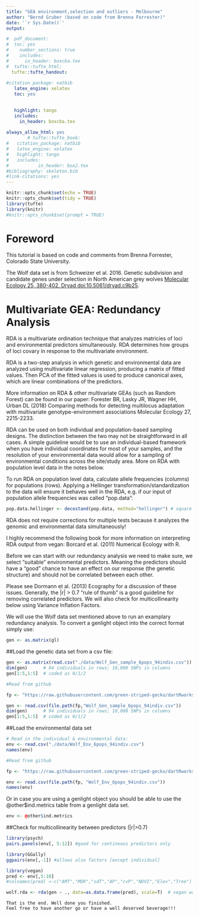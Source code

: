 ```yaml
---
title: "GEA environment,selection and outliers - Melbourne"
author: "Bernd Gruber (based on code from Brenna Forrester)"
date: '`r Sys.Date()`'
output: 

#  pdf_document:
#  toc: yes
#    number_sections: true
#    includes: 
#      in_header: boxcba.tex
#  tufte::tufte_html:
  tufte::tufte_handout:
    
#citation_package: natbib
   latex_engine: xelatex
   toc: yes
   

   highlight: tango
   includes:
     in_header: boxcba.tex
     
always_allow_html: yes
        # tufte::tufte_book:
#   citation_package: natbib
#   latex_engine: xelatex
#   highlight: tango
#   includes:
#           in_header: box2.tex
#bibliography: skeleton.bib
#link-citations: yes
---
```


```r
knitr::opts_chunk$set(echo = TRUE)
knitr::opts_chunk$set(tidy = TRUE)
library(tufte)
library(knitr)
#knitr::opts_chunk$set(prompt = TRUE)
```

\newpage

# Foreword

This tutorial is based on code and comments from Brenna Forrester, Colorado State University.


The Wolf data set is from Schweizer et al. 2016. Genetic subdivision and candidate genes under selection in North American grey wolves [Molecular Ecology 25, 380-402. Dryad doi:10.5061/dryad.c9b25](Genetic subdivision and candidate genes under selection in North American grey wolves
# Molecular Ecology 25, 380-402. Dryad doi:10.5061/dryad.c9b25).

# Multivariate GEA: Redundancy Analysis

 RDA is a multivariate ordination technique that analyzes matricies of loci
and environmental predictors simultaneously. RDA determines how groups of loci covary in response to the multivariate environment.

RDA is a two-step analysis in which genetic and environmental data are analyzed using multivariate linear regression, producing a matrix of fitted values. Then PCA of the fitted values is used to produce canonical axes, which are linear combinations of the predictors.


More information on RDA & other multivariate GEAs (such as Random Forest) can be found in our paper: Forester BR, Lasky JR, Wagner HH, Urban DL (2018) Comparing methods for detecting multilocus adaptation with multivariate genotype-environment associations Molecular Ecology 27, 2215-2233.


RDA can be used on both individual and population-based sampling designs. The distinction between the two may not be straightforward in all cases. A simple guideline would be to use an individual-based framework when you have individual coordinates for most of your samples, and the resolution of your environmental data would allow for a sampling of environmental conditions across the site/study area. More on RDA with population level data in the notes below.

To run RDA on population level data, calculate allele frequencies (columns) for populations (rows). Applying a Hellinger transformation/standardization to the data will ensure it behaves well in the RDA, e.g. if our input of population allele frequencies was called "pop.data":

```r
pop.data.hellinger <- decostand(pop.data, method="hellinger") # square root of (allele frequency / population total allele frequency)

```

RDA does not require corrections for multiple tests because it analyzes the genomic and environmental data simultaneously!

I highly recommend the following book for more information on interpreting RDA output from vegan: Borcard et al. (2011) Numerical Ecology with R.



Before we can start with our redundancy analysis we need to make sure, we select "suitable" environmental predictors. Meaning the predictors should have a "good" chance to have an effect on our response (the genetic structure) and should not be correlated between each other. 

Please see Dormann et al. (2013) Ecography for a discussion of these issues. Generally, the |r| > 0.7 "rule of thumb" is a good guideline for removing correlated predictors. We will also check for multicollinearity below using Variance Inflation Factors.

We will use the Wolf data set mentioned above to run an examplary redundancy analysis. To convert a genlight object into the correct format simply use:

```r

gen <- as.matrix(gl)

```



##Load the genetic data set from a csv file:

```r
gen <- as.matrix(read.csv("./data/Wolf_Gen_sample_6pops_94indiv.csv"))
dim(gen)      # 94 individuals in rows; 10,000 SNPs in columns
gen[1:5,1:5]  # coded as 0/1/2

```


```r
#Read from github

fp <- "https://raw.githubusercontent.com/green-striped-gecko/dartRworkshop/master/data"

gen <- read.csv(file.path(fp,"Wolf_Gen_sample_6pops_94indiv.csv"))
dim(gen)      # 94 individuals in rows; 10,000 SNPs in columns
gen[1:5,1:5]  # coded as 0/1/2

```


##Load the environmental data set




```r
# Read in the individual & environmental data:
env <- read.csv("./data/Wolf_Env_6pops_94indiv.csv")
names(env)
```

```r
#Read from github

fp <- "https://raw.githubusercontent.com/green-striped-gecko/dartRworkshop/master/data"

env <- read.csv(file.path(fp, "Wolf_Env_6pops_94indiv.csv"))
names(env)


```

Or in case you are using a genlight object you should be able to use the @other$ind.metrics table from a genlight data set.

```r
env <- @other$ind.metrics

```



##Check for multicollinearity between predictors (|r|>0.7)

```r
library(psych)
pairs.panels(env[, 5:12]) #good for contineous predictors only

library(GGally)
ggpairs(env[,-1]) #allows also factors [except individual]

```







```r
library(vegan)
pred <- env[,5:10]
#colnames(pred) <-c("AMT","MDR","sdT","AP","cvP","NDVI","Elev","Tree")

wolf.rda <- rda(gen ~ ., data=as.data.frame(pred), scale=T)  # vegan wants data frames, not matrices
```




```block

That is the end. Well done you finished. 
Feel free to have another go or have a well deserved beverage!!!

```



